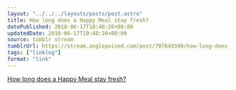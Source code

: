 ```yaml
---
layout: "../../../layouts/posts/post.astro"
title: How long does a Happy Meal stay fresh?
datePublished: 2010-06-17T10:48:26+00:00
updatedDate: 2010-06-17T10:48:26+00:00
source: tumblr stream
tumblrUrl: https://stream.anglepoised.com/post/707649340/how-long-does-a-happy-meal-stay-fresh
tags: ["linklog"]
format: "link"
---
```


[How long does a Happy Meal stay fresh?][1]

[1]: http://www.getfitokc.com/2010/05/04/how-long-can-does-happy-meal-stay-fresh/
